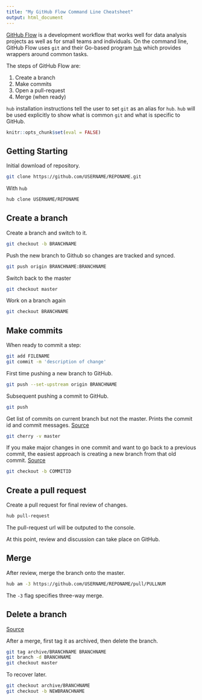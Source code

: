 ```yaml
---
title: "My GitHub Flow Command Line Cheatsheet"
output: html_document
---
```


[GitHub Flow](https://guides.github.com/introduction/flow/) is a development workflow that works well for data analysis projects as well as for small teams and individuals. On the command line, GitHub Flow uses `git` and their Go-based program [`hub`](https://hub.github.com/) which provides wrappers around common tasks.

The steps of GitHub Flow are:

1. Create a branch
1. Make commits
1. Open a pull-request
1. Merge (when ready)

`hub` installation instructions tell the user to set `git` as an alias for `hub`. `hub` will be used explicitly to show what is common `git` and what is specific to GitHub.

```r
knitr::opts_chunk$set(eval = FALSE)
```

## Getting Starting 

Initial download of repository.

```bash
git clone https://github.com/USERNAME/REPONAME.git
```

With `hub`

```bash
hub clone USERNAME/REPONAME
```

## Create a branch

Create a branch and switch to it.

```bash
git checkout -b BRANCHNAME
```

Push the new branch to Github so changes are tracked and synced.

```bash
git push origin BRANCHNAME:BRANCHNAME
```

Switch back to the master

```bash
git checkout master
```

Work on a branch again

```bash
git checkout BRANCHNAME
```

## Make commits

When ready to commit a step:

```bash
git add FILENAME
git commit -m 'description of change'
```

First time pushing a new branch to GitHub.

```bash
git push --set-upstream origin BRANCHNAME
```

Subsequent pushing a commit to GitHub.

```bash
git push
```

Get list of commits on current branch but not the master. Prints the commit id and commit messages. [Source](https://stackoverflow.com/a/24668421)

```bash
git cherry -v master
```

If you make major changes in one commit and want to go back to a previous commit, the easiest approach is creating a new branch from that old commit. [Source](https://stackoverflow.com/a/4114122)

```bash
git checkout -b COMMITID
```

## Create a pull request

Create a pull request for final review of changes.

```bash
hub pull-request
```

The pull-request url will be outputed to the console.

At this point, review and discussion can take place on GitHub.

## Merge

After review, merge the branch onto the master.

```bash
hub am -3 https://github.com/USERNAME/REPONAME/pull/PULLNUM
```

The `-3` flag specifies three-way merge.

## Delete a branch
[Source](https://stackoverflow.com/a/35738879)

After a merge, first tag it as archived, then delete the branch.

```bash
git tag archive/BRANCHNAME BRANCHNAME
git branch -d BRANCHNAME
git checkout master
```

To recover later.

```bash
git checkout archive/BRANCHNAME
git checkout -b NEWBRANCHNAME
```
